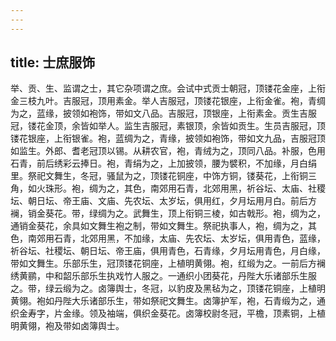 ```yaml
---
---
---
```

title: 士庶服饰
---



举、贡、生、监谓之士，其它杂项谓之庶。会试中式贡士朝冠，顶镂花金座，上衔金三枝九叶。吉服冠，顶用素金。举人吉服冠，顶镂花银座，上衔金雀。袍，青绸为之，蓝缘，披领如袍饰，带如文八品。吉服冠，顶银座，上衔素金。贡生吉服冠，镂花金顶，余皆如举人。监生吉服冠，素银顶，余皆如贡生。生员吉服冠，顶镂花银座，上衔银雀。袍，蓝绸为之，青缘，披领如袍饰，带如文九品，吉服冠顶如监生。外郎、耆老冠顶以锡。从耕农官，袍，青绒为之，顶同八品。补服，色用石青，前后绣彩云捧日。袍，青绢为之，上加披领，腰为襞积，不加缘，月白绢里。祭祀文舞生，冬冠，骚鼠为之，顶镂花铜座，中饰方铜，镂葵花，上衔铜三角，如火珠形。袍，绸为之，其色，南郊用石青，北郊用黑，祈谷坛、太庙、社稷坛、朝日坛、帝王庙、文庙、先农坛、太岁坛，俱用红，夕月坛用月白。前后方襕，销金葵花。带，绿绸为之。武舞生，顶上衔铜三棱，如古戟形。袍，绸为之，通销金葵花，余具如文舞生袍之制，带如文舞生。祭祀执事人，袍，绸为之，其色，南郊用石青，北郊用黑，不加缘，太庙、先农坛、太岁坛，俱用青色，蓝缘，祈谷坛、社稷坛、朝日坛、帝王庙，俱用青色，石青缘，夕月坛用青色，月白缘，带如文舞生。乐部乐生，冠顶镂花铜座，上植明黄翎。袍，红缎为之。一前后方襕绣黄鹂，中和韶乐部乐生执戏竹人服之。一通织小团葵花，丹陛大乐诸部乐生服之。带，绿云缎为之。卤簿舆士，冬冠，以豹皮及黑毡为之，顶镂花铜座，上植明黄翎。袍如丹陛大乐诸部乐生，带如祭祀文舞生。卤簿护军，袍，石青缎为之，通织金寿字，片金缘。领及袖端，俱织金葵花。卤簿校尉冬冠，平檐，顶素铜，上植明黄翎，袍及带如卤簿舆士。